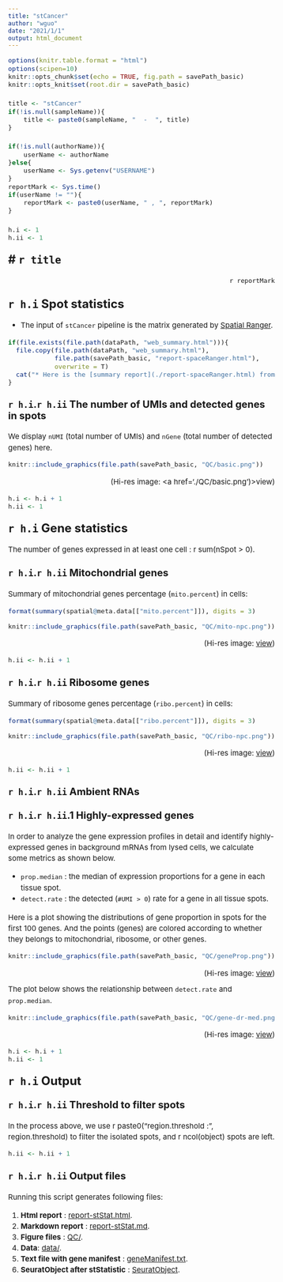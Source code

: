 ---
title: "stCancer"
author: "wguo"
date: "2021/1/1"
output: html_document
---

<style type="text/css">
    body{
        font-size: 15px;
        line-height: 22px;
    }
    h1.title {
        font-size: 38px;
    }
    h1 {
        font-size: 28px;
        margin-top: 23px;
    }
    h2 {
        font-size: 24px;
        margin-top: 25px;
    }
    h3 {
      font-size: 20px;
        margin-top: 25px;
    }
    code.r{
        font-size: 13px;
    }
    pre {
        font-size: 14px;
    }
    p {
        margin-top:10px;
        margin-bottom:10px;
    }
    table { 
        width: 60%;
        border-collapse: collapse;
        font-family: Futura, Arial, sans-serif;
    }
    th,td {
        padding: 5px;
    }
    th,td {
        border-bottom: 1px solid #ddd;
        border-top: 1px solid #ddd;
        padding-right: 20px
    }
</style>


```{r setting, include=FALSE}
options(knitr.table.format = "html") 
options(scipen=10)
knitr::opts_chunk$set(echo = TRUE, fig.path = savePath_basic)
knitr::opts_knit$set(root.dir = savePath_basic)

title <- "stCancer"
if(!is.null(sampleName)){
    title <- paste0(sampleName, "  -  ", title)
}

if(!is.null(authorName)){
    userName <- authorName
}else{
    userName <- Sys.getenv("USERNAME")
}
reportMark <- Sys.time()
if(userName != ""){
    reportMark <- paste0(userName, " , ", reportMark)
}

h.i <- 1
h.ii <- 1
```

# `r title`
--------------------------------
<p align="right">`r reportMark`</p>


## `r h.i` Spot statistics

* The input of `stCancer` pipeline is the matrix generated by [Spatial Ranger](https://support.10xgenomics.com/spatial-gene-expression/software/pipelines/latest/what-is-space-ranger).

```{r echo=F, results='asis'}
if(file.exists(file.path(dataPath, "web_summary.html"))){
  file.copy(file.path(dataPath, "web_summary.html"), 
            file.path(savePath_basic, "report-spaceRanger.html"), 
            overwrite = T)
  cat("* Here is the [summary report](./report-spaceRanger.html) from `Space Ranger`.", sep = "")
}
```

### `r h.i`.`r h.ii` The number of UMIs and detected genes in spots

We display `nUMI` (total number of UMIs) and `nGene` (total number of detected genes) here.
 
```{r sp, echo=F, message=F, warning=F, dpi=300, fig.height=2.5, fig.width=8}
knitr::include_graphics(file.path(savePath_basic, "QC/basic.png"))
```
<p align='right' style='margin-top:3px'>(Hi-res image: <a href='./QC/basic.png')>view</a>)</p>


```{r echo=F}
h.i <- h.i + 1
h.ii <- 1
```






## `r h.i` Gene statistics
The number of genes expressed in at least one cell : ` `r sum(nSpot > 0)` `.


### `r h.i`.`r h.ii` Mitochondrial genes
Summary of mitochondrial genes percentage (`mito.percent`) in cells:
```{r mito.summary, echo=F}
format(summary(spatial@meta.data[["mito.percent"]]), digits = 3)
```

```{r ribo, echo=FALSE, message=F, dpi=300, fig.height=4, fig.width=4, fig.align="center", out.width='70%'}
knitr::include_graphics(file.path(savePath_basic, "QC/mito-npc.png"))
```
<p align='right' style='margin-top:3px'>(Hi-res image: <a href='./QC/mito-npc.png'>view</a>)</p>


```{r echo=F}
h.ii <- h.ii + 1
```


### `r h.i`.`r h.ii` Ribosome genes
Summary of ribosome genes percentage (`ribo.percent`) in cells:
```{r ribo.summary, echo=F}
format(summary(spatial@meta.data[["ribo.percent"]]), digits = 3)
```

```{r mito, echo=FALSE, message=F, dpi=300, fig.height=4, fig.width=4, fig.align="center", out.width='70%'}
knitr::include_graphics(file.path(savePath_basic, "QC/ribo-npc.png"))
```
<p align='right' style='margin-top:3px'>(Hi-res image: <a href='./QC/ribo-npc.png'>view</a>)</p>

```{r echo=F}
h.ii <- h.ii + 1
```



### `r h.i`.`r h.ii` Ambient RNAs 

### `r h.i`.`r h.ii`.1 Highly-expressed genes
In order to analyze the gene expression profiles in detail and identify 
highly-expressed genes in background mRNAs from lysed cells, 
we calculate some metrics as shown below.

* `prop.median`	: the median of expression proportions for a gene in each tissue spot.
* `detect.rate`	: the detected (`#UMI > 0`) rate for a gene in all tissue spots.

Here is a plot showing the distributions of gene proportion in spots for the first 100 genes. And the points (genes) are colored according to whether they belongs to mitochondrial, ribosome, or other genes.

```{r genePropPlot, echo=F, message=F, warning=F, dpi=300, fig.width=8, fig.height=8, fig.align="center"}
knitr::include_graphics(file.path(savePath_basic, "QC/geneProp.png"))
```
<p align="right">(Hi-res image: <a href='./QC/geneProp.png'>view</a>)</p>

The plot below shows the relationship between `detect.rate` and `prop.median`.

```{r geneRel, echo=F, message=F, warning=F, dpi=300, fig.width=4, fig.height=4, fig.align="center", out.width='40%'}
knitr::include_graphics(file.path(savePath_basic, "QC/gene-dr-med.png"))
```
<p align="right">(Hi-res image: <a href='./QC/gene-dr-med.png'>view</a>)</p>



```{r echo=F}
h.i <- h.i + 1
h.ii <- 1
```


## `r h.i` Output

### `r h.i`.`r h.ii` Threshold to filter spots
In the process above, we use ` `r paste0("region.threshold : ", region.threshold)` ` to filter the isolated spots, and ` `r ncol(object)` ` spots are left.

```{r echo=F}
h.ii <- h.ii + 1
```

### `r h.i`.`r h.ii` Output files
Running this script generates following files:

1. **Html report** :
[report-stStat.html](./report-stStat.html).
2. **Markdown report** :
[report-stStat.md](./report-stStat.md).
3. **Figure files** :
[QC/](./QC/).
4. **Data**:
[data/](./data/).
5. **Text file with gene manifest** :
[geneManifest.txt](./data/geneManifest.txt).
6. **SeuratObject after stStatistic** :
[SeuratObject](./data/spatial_stat.RDS).

